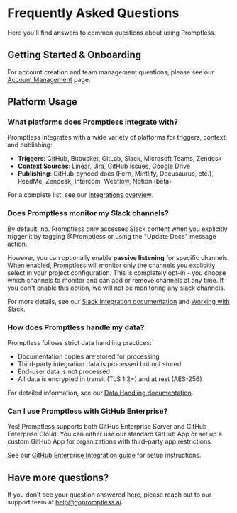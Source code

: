 # Frequently Asked Questions

Here you'll find answers to common questions about using Promptless.

## Getting Started & Onboarding

For account creation and team management questions, please see our [Account Management](/docs/account-management) page.

## Platform Usage

### What platforms does Promptless integrate with?

Promptless integrates with a wide variety of platforms for triggers, context, and publishing:

- **Triggers**: GitHub, Bitbucket, GitLab, Slack, Microsoft Teams, Zendesk
- **Context Sources**: Linear, Jira, GitHub Issues, Google Drive
- **Publishing**: GitHub-synced docs (Fern, Mintlify, Docusaurus, etc.), ReadMe, Zendesk, Intercom, Webflow, Notion (beta)

For a complete list, see our [Integrations overview](/docs/integrations).

### Does Promptless monitor my Slack channels?

By default, no. Promptless only accesses Slack content when you explicitly trigger it by tagging @Promptless or using the "Update Docs" message action.

However, you can optionally enable **passive listening** for specific channels. When enabled, Promptless will monitor only the channels you explicitly select in your project configuration. This is completely opt-in - you choose which channels to monitor and can add or remove channels at any time. If you don't enable this option, we will not be monitoring any slack channels.

For more details, see our [Slack Integration documentation](/docs/integrations/slack-integration) and [Working with Slack](/docs/features/slack-interactions#4-passive-channel-listening).

### How does Promptless handle my data?

Promptless follows strict data handling practices:
- Documentation copies are stored for processing
- Third-party integration data is processed but not stored
- End-user data is not processed
- All data is encrypted in transit (TLS 1.2+) and at rest (AES-256)

For detailed information, see our [Data Handling documentation](/docs/security-and-privacy/data-handling-and-classification).

### Can I use Promptless with GitHub Enterprise?

Yes! Promptless supports both GitHub Enterprise Server and GitHub Enterprise Cloud. You can either use our standard GitHub App or set up a custom GitHub App for organizations with third-party app restrictions.

See our [GitHub Enterprise Integration guide](/docs/integrations/github-enterprise-integration) for setup instructions.

## Have more questions?

If you don't see your question answered here, please reach out to our support team at [help@gopromptless.ai](mailto:help@gopromptless.ai).